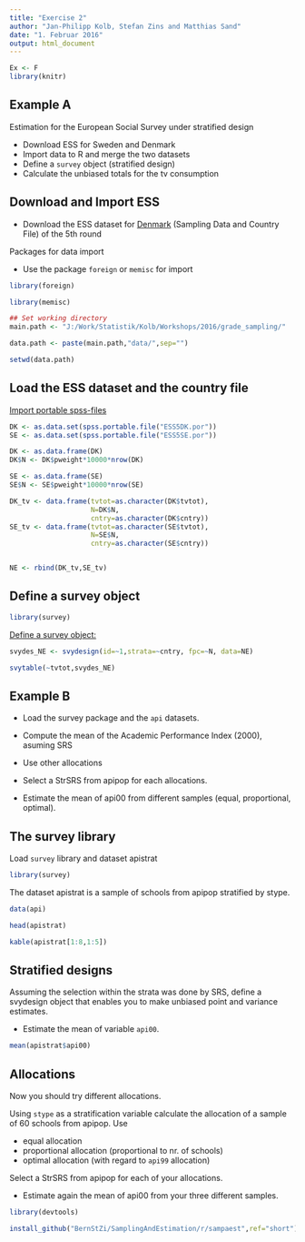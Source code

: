 ```yaml
---
title: "Exercise 2"
author: "Jan-Philipp Kolb, Stefan Zins and Matthias Sand"
date: "1. Februar 2016"
output: html_document
---
```


```r
Ex <- F
library(knitr)
```



## Example A

Estimation for the European Social Survey under stratified design

- Download ESS for Sweden and Denmark
- Import data to R and merge the two datasets
- Define a `survey` object (stratified design)
- Calculate the unbiased totals for the tv consumption 

## Download and Import ESS

- Download the ESS dataset for [Denmark](http://www.europeansocialsurvey.org/file/download?f=ESS5DK.spss.zip&c=DK&y=2010) (Sampling Data and Country File) of the 5th round

Packages for data import

- Use the package `foreign` or `memisc` for import

```r
library(foreign)
```

```r
library(memisc)
```



```r
## Set working directory
main.path <- "J:/Work/Statistik/Kolb/Workshops/2016/grade_sampling/"

data.path <- paste(main.path,"data/",sep="")

setwd(data.path)
```


## Load the ESS dataset and the country file


[Import portable spss-files](http://stackoverflow.com/questions/3136293/read-spss-file-into-r)

```r
DK <- as.data.set(spss.portable.file("ESS5DK.por"))
SE <- as.data.set(spss.portable.file("ESS5SE.por"))
```


```r
DK <- as.data.frame(DK)
DK$N <- DK$pweight*10000*nrow(DK)

SE <- as.data.frame(SE)
SE$N <- SE$pweight*10000*nrow(SE)
```

```r
DK_tv <- data.frame(tvtot=as.character(DK$tvtot),
                    N=DK$N,
                    cntry=as.character(DK$cntry))
SE_tv <- data.frame(tvtot=as.character(SE$tvtot),
                    N=SE$N,
                    cntry=as.character(SE$cntry))


NE <- rbind(DK_tv,SE_tv)
```

## Define a survey object

```r
library(survey)
```


[Define a survey object:](http://r-survey.r-forge.r-project.org/survey/example-design.html)

```r
svydes_NE <- svydesign(id=~1,strata=~cntry, fpc=~N, data=NE)
```

```r
svytable(~tvtot,svydes_NE)
```



## Example B

- Load the survey package and the `api` datasets.

- Compute the mean of the Academic Performance Index (2000),  asuming SRS

- Use other allocations

- Select a StrSRS from apipop for each allocations.

- Estimate the mean of api00 from different
samples (equal, proportional, optimal).

## The survey library

Load `survey` library and dataset apistrat

```r
library(survey)
```


The dataset apistrat is a sample of schools from apipop
stratified by stype. 

```r
data(api)
```

```r
head(apistrat)
```

```r
kable(apistrat[1:8,1:5])
```


## Stratified designs

Assuming the selection within the
strata was done by SRS, define a svydesign object that
enables you to make unbiased point and variance
estimates. 

- Estimate the mean of variable `api00`.

```r
mean(apistrat$api00)
```

## Allocations

Now you should try different allocations. 

Using `stype` as a stratification variable calculate the allocation of a sample of 60 schools from apipop. Use

- equal allocation
- proportional allocation (proportional to nr. of schools)
- optimal allocation (with regard to `api99` allocation)

Select a StrSRS from apipop for each of your allocations.

- Estimate again the mean of api00 from your three different
samples.

```r
library(devtools)

install_github("BernStZi/SamplingAndEstimation/r/sampaest",ref="short")
```
